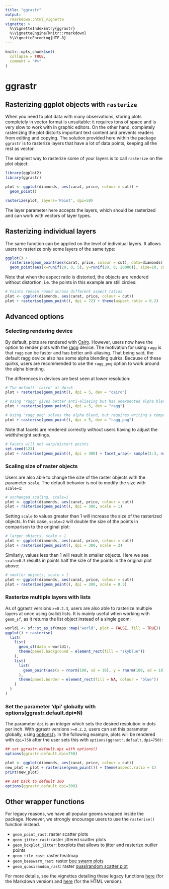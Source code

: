 ```yaml
---
title: "ggrastr"
output: 
  rmarkdown::html_vignette
vignette: >
  %\VignetteIndexEntry{ggrastr}
  %\VignetteEngine{knitr::rmarkdown}
  %\VignetteEncoding{UTF-8}
---
```


```r
knitr::opts_chunk$set(
  collapse = TRUE,
  comment = "#>"
)
```

# ggrastr

## Rasterizing ggplot objects with `rasterize`

When you need to plot data with many observations, storing plots completely in vector 
format is unsuitable: it requires tons of space and is very slow to work with in 
graphic editors. On the other hand, completely rasterizing the plot distorts important
text content and prevents readers from editing and copying. The solution provided here within the package `ggrastr` is to 
rasterize layers that have a lot of data points, keeping all the rest as vector.

The simplest way to rasterize some of your layers is to call `rasterize` on the plot object:

```r
library(ggplot2)
library(ggrastr)

plot <- ggplot(diamonds, aes(carat, price, colour = cut)) +
  geom_point()

rasterize(plot, layers='Point', dpi=50)
```

The layer parameter here accepts the layers, which should be rasterized and can work with
vectors of layer types.

## Rasterizing individual layers

The same function can be applied on the level of individual layers. It allows users to rasterize only some layers of the same type:

```r
ggplot() + 
  rasterise(geom_point(aes(carat, price, colour = cut), data=diamonds), dpi=30) +
  geom_point(aes(x=runif(20, 0, 5), y=runif(20, 0, 20000)), size=10, color="black", shape=8)
```

Note that when the aspect ratio is distorted, the objects are rendered without distortion, i.e. the points in this example are still circles:

```r
# Points remain round across different aspect ratios
plot <- ggplot(diamonds, aes(carat, price, colour = cut))
plot + rasterise(geom_point(), dpi = 72) + theme(aspect.ratio = 0.2)
```

## Advanced options

### Selecting rendering device

By default, plots are rendered with [Cairo](https://CRAN.R-project.org/package=Cairo). However, users now have the option to render plots with the [ragg](https://github.com/r-lib/ragg) device. The motivation for using `ragg` is that `ragg` can be faster and has better anti-aliasing. That being said, the default ragg device also has some alpha blending quirks. Because of these quirks, users are recommended to use the `ragg_png` option to work around the alpha blending.

The differences in devices are best seen at lower resolution:

```r
# The default 'cairo' at dpi=5
plot + rasterise(geom_point(), dpi = 5, dev = "cairo")
```

```r
# Using 'ragg' gives better anti-aliasing but has unexpected alpha blending
plot + rasterise(geom_point(), dpi = 5, dev = "ragg")
```


```r
# Using 'ragg_png' solves the alpha blend, but requires writing a temporary file to disk
plot + rasterise(geom_point(), dpi = 5, dev = "ragg_png")
```

Note that facets are rendered correctly without users having to adjust the width/height settings.

```r
# Facets will not warp/distort points
set.seed(123)
plot + rasterise(geom_point(), dpi = 300) + facet_wrap(~ sample(1:3, nrow(diamonds), 2))
```


### Scaling size of raster objects

Users are also able to change the size of the raster objects with the parameter `scale`. The default behavior is not to modify the size with `scale=1`:

```r
# unchanged scaling, scale=1
plot <- ggplot(diamonds, aes(carat, price, colour = cut))
plot + rasterise(geom_point(), dpi = 300, scale = 1)
```

Setting `scale` to values greater than 1 will increase the size of the rasterized objects. In this case, `scale=2` will double the size of the points in comparison to the original plot:

```r
# larger objects, scale > 1
plot <- ggplot(diamonds, aes(carat, price, colour = cut))
plot + rasterise(geom_point(), dpi = 300, scale = 2)
```

Similarly, values less than 1 will result in smaller objects. Here we see `scale=0.5` results in points half the size of the points in the original plot above:

```r
# smaller objects, scale < 1
plot <- ggplot(diamonds, aes(carat, price, colour = cut))
plot + rasterise(geom_point(), dpi = 300, scale = 0.5)
```

### Rasterize multiple layers with lists

As of ggrastr versions `>=0.2.3`, users are also able to rasterize multiple layers at once using (valid) lists. It is mainly useful when working with 
`geom_sf`, as it returns the list object instead of a single geom:

```r
world1 <- sf::st_as_sf(maps::map('world', plot = FALSE, fill = TRUE))
ggplot() + rasterise(
  list(
    list(
      geom_sf(data = world1),
      theme(panel.background = element_rect(fill = "skyblue"))
    ),
    list(
      list(
        geom_point(aes(x = rnorm(100, sd = 10), y = rnorm(100, sd = 10)))
      ),
      theme(panel.border = element_rect(fill = NA, colour = "blue"))
    )
  )
)
```


### Set the parameter 'dpi' globally with options(ggrastr.default.dpi=N)

The parameter `dpi` is an integer which sets the desired resolution in dots per inch. With ggrastr versions `>=0.2.2`, users can set this parameter globally, using [options()](https://stat.ethz.ch/R-manual/R-devel/library/base/html/options.html). In the following example, plots will be rendered with `dpi=750` after the user sets this with `options(ggrastr.default.dpi=750)`:

```r
## set ggrastr.default.dpi with options()
options(ggrastr.default.dpi=750)

plot <- ggplot(diamonds, aes(carat, price, colour = cut))
new_plot = plot + rasterise(geom_point()) + theme(aspect.ratio = 1)
print(new_plot)

## set back to default 300
options(ggrastr.default.dpi=300)
```

## Other wrapper functions

For legacy reasons, we have all popular geoms wrapped inside the package. However, we strongly encourage users to use the `rasterise()` function instead.

* `geom_point_rast`: raster scatter plots
* `geom_jitter_rast`: raster jittered scatter plots
* `geom_boxplot_jitter`: boxplots that allows to jitter and rasterize outlier points
* `geom_tile_rast`: raster heatmap
* `geom_beeswarm_rast`: raster [bee swarm plots](https://github.com/eclarke/ggbeeswarm#geom_beeswarm)
* `geom_quasirandom_rast`: raster [quasirandom scatter plot](https://github.com/eclarke/ggbeeswarm#geom_quasirandom)

For more details, see the vignettes detailing these legacy functions [here](https://github.com/VPetukhov/ggrastr/blob/main/vignettes/Legacy_functions.md)  (for the Markdown version) and [here](https://htmlpreview.github.io/?https://raw.githubusercontent.com/VPetukhov/ggrastr/main/doc/Legacy_functions.html) (for the HTML version).


